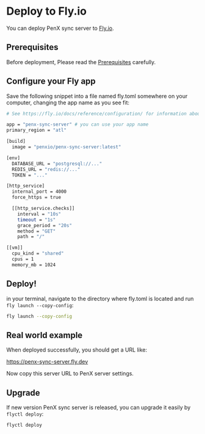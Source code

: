 # Deploy to Fly.io

You can deploy PenX sync server to [Fly.io](https://fly.io).

## Prerequisites

Before deployment, Please read the [Prerequisites](/register-own-sync-server/deployment/prerequisites) carefully.

## Configure your Fly app

Save the following snippet into a file named fly.toml somewhere on your computer, changing the app name as you see fit:

```bash
# See https://fly.io/docs/reference/configuration/ for information about how to use this file.

app = "penx-sync-server" # you can use your app name
primary_region = "atl"

[build]
  image = "penxio/penx-sync-server:latest"

[env]
  DATABASE_URL = "postgresql://..."
  REDIS_URL = "redis://..."
  TOKEN = "..."

[http_service]
  internal_port = 4000
  force_https = true

  [[http_service.checks]]
    interval = "10s"
    timeout = "1s"
    grace_period = "20s"
    method = "GET"
    path = "/"

[[vm]]
  cpu_kind = "shared"
  cpus = 1
  memory_mb = 1024
```

## Deploy!

in your terminal, navigate to the directory where fly.toml is located and run `fly launch --copy-config`:

```bash
fly launch --copy-config
```

## Real world example

When deployed successfully, you should get a URL like:

https://penx-sync-server.fly.dev

Now copy this server URL to PenX server settings.

## Upgrade

If new version PenX sync server is released, you can upgrade it easily by `flyctl deploy`:

```bash
flyctl deploy
```
